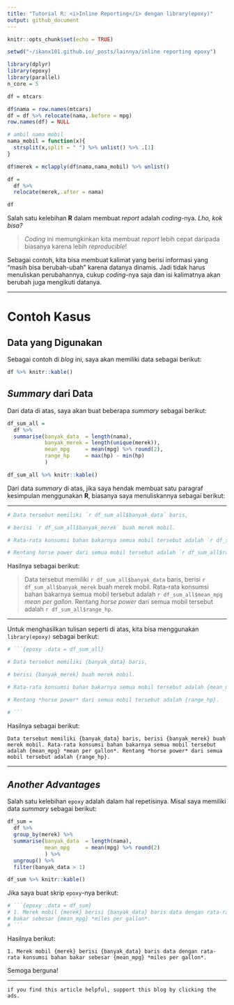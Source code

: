 ```yaml
---
title: "Tutorial R: <i>Inline Reporting</i> dengan library(epoxy)"
output: github_document
---
```


```r
knitr::opts_chunk$set(echo = TRUE)

setwd("~/ikanx101.github.io/_posts/lainnya/inline reporting epoxy")

library(dplyr)
library(epoxy)
library(parallel)
n_core = 5

df = mtcars

df$nama = row.names(mtcars)
df = df %>% relocate(nama,.before = mpg)
row.names(df) = NULL

# ambil nama mobil
nama_mobil = function(x){
  strsplit(x,split = " ") %>% unlist() %>% .[1]
}

df$merek = mclapply(df$nama,nama_mobil) %>% unlist()

df =
  df %>% 
  relocate(merek,.after = nama)

df
```


Salah satu kelebihan __R__ dalam membuat _report_ adalah _coding_-nya. _Lho, kok bisa?_

> _Coding_ ini memungkinkan kita membuat _report_ lebih cepat daripada biasanya karena lebih _reproducible_!

Sebagai contoh, kita bisa membuat kalimat yang berisi informasi yang "masih bisa berubah-ubah" karena datanya dinamis. Jadi tidak harus menuliskan perubahannya, cukup _coding_-nya saja dan isi kalimatnya akan berubah juga mengikuti datanya.

---

# Contoh Kasus

## Data yang Digunakan

Sebagai contoh di _blog_ ini, saya akan memiliki data sebagai berikut:

```r
df %>% knitr::kable()
```

## _Summary_ dari Data

Dari data di atas, saya akan buat beberapa _summary_ sebagai berikut:

```r
df_sum_all = 
  df %>% 
  summarise(banyak_data  = length(nama),
            banyak_merek = length(unique(merek)),
            mean_mpg     = mean(mpg) %>% round(2),
            range_hp     = max(hp) - min(hp)
            )

df_sum_all %>% knitr::kable()
```

Dari data _summary_ di atas, jika saya hendak membuat satu paragraf kesimpulan menggunakan __R__, biasanya saya menuliskannya sebagai berikut:

---

```r
# Data tersebut memiliki `r df_sum_all$banyak_data` baris, 

# berisi `r df_sum_all$banyak_merek` buah merek mobil. 

# Rata-rata konsumsi bahan bakarnya semua mobil tersebut adalah `r df_sum_all$mean_mpg` mean per gallon. 

# Rentang horse power dari semua mobil tersebut adalah `r df_sum_all$range_hp`.
```

Hasilnya sebagai berikut:

> Data tersebut memiliki `r df_sum_all$banyak_data` baris, berisi `r df_sum_all$banyak_merek` buah merek mobil. Rata-rata konsumsi bahan bakarnya semua mobil tersebut adalah `r df_sum_all$mean_mpg` _mean per gallon_. Rentang _horse power_ dari semua mobil tersebut adalah `r df_sum_all$range_hp`.

---

Untuk menghasilkan tulisan seperti di atas, kita bisa menggunakan `library(epoxy)` sebagai berikut: 

```r

# ```{epoxy .data = df_sum_all}

# Data tersebut memiliki {banyak_data} baris, 

# berisi {banyak_merek} buah merek mobil. 

# Rata-rata konsumsi bahan bakarnya semua mobil tersebut adalah {mean_mpg} *mean per gallon*. 

# Rentang *horse power* dari semua mobil tersebut adalah {range_hp}.

# ```

```

Hasilnya sebagai berikut:

```epoxy
Data tersebut memiliki {banyak_data} baris, berisi {banyak_merek} buah merek mobil. Rata-rata konsumsi bahan bakarnya semua mobil tersebut adalah {mean_mpg} *mean per gallon*. Rentang *horse power* dari semua mobil tersebut adalah {range_hp}.
```


---

## _Another Advantages_

Salah satu kelebihan `epoxy` adalah dalam hal repetisinya. Misal saya memiliki data _summary_ sebagai berikut:


```r
df_sum = 
  df %>% 
  group_by(merek) %>% 
  summarise(banyak_data  = length(nama),
            mean_mpg     = mean(mpg) %>% round(2)
            ) %>% 
  ungroup() %>% 
  filter(banyak_data > 1)

df_sum %>% knitr::kable()
```

Jika saya buat skrip `epoxy`-nya berikut:

```r

# ```{epoxy .data = df_sum}
# 1. Merek mobil {merek} berisi {banyak_data} baris data dengan rata-rata konsumsi bahan 
# bakar sebesar {mean_mpg} *miles per gallon*.
# ```

```

Hasilnya berikut:

```epoxy
1. Merek mobil {merek} berisi {banyak_data} baris data dengan rata-rata konsumsi bahan bakar sebesar {mean_mpg} *miles per gallon*.
```


Semoga berguna!

---

`if you find this article helpful, support this blog by clicking the ads.`
